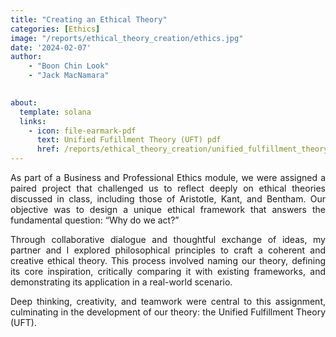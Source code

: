 ```yaml
---
title: "Creating an Ethical Theory"
categories: [Ethics]
image: "/reports/ethical_theory_creation/ethics.jpg"
date: '2024-02-07'
author: 
    - "Boon Chin Look"
    - "Jack MacNamara"
  

about:
  template: solana
  links:
    - icon: file-earmark-pdf
      text: Unified Fufillment Theory (UFT) pdf
      href: /reports/ethical_theory_creation/unified_fulfillment_theory.pdf
---
```


::: {style="text-align: justify;"}
As part of a Business and Professional Ethics module, we were assigned a paired project that challenged us to reflect deeply on ethical theories discussed in class, including those of Aristotle, Kant, and Bentham. Our objective was to design a unique ethical framework that answers the fundamental question: “Why do we act?”

Through collaborative dialogue and thoughtful exchange of ideas, my partner and I explored philosophical principles to craft a coherent and creative ethical theory. This process involved naming our theory, defining its core inspiration, critically comparing it with existing frameworks, and demonstrating its application in a real-world scenario.

Deep thinking, creativity, and teamwork were central to this assignment, culminating in the development of our theory: the Unified Fulfillment Theory (UFT).
:::
